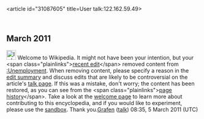 <article id="31087605" title=User talk:122.162.59.49>
	<talkpage id="31087605" title="User talk:122.162.59.49">

== March 2011 ==

[[Image:Information.svg|25px|alt=|link=]] Welcome to Wikipedia. It might not have been your intention, but your &lt;span class=&quot;plainlinks&quot;&gt;[http://en.wikipedia.org/wiki/Unemployment?diff=417223275 recent edit]&lt;/span&gt; removed content from [[:Unemployment]]. When removing content, please specify a reason in the [[Help:Edit summary|edit summary]] and discuss edits that are likely to be controversial on the article's [[Wikipedia:Talk page|talk page]]. If this was a mistake, don't worry; the content has been restored, as you can see from the &lt;span class=&quot;plainlinks&quot;&gt;[http://en.wikipedia.org/w/index.php?title=Unemployment&amp;action=history page history]&lt;/span&gt;. Take a look at the [[Wikipedia:Welcoming committee/Welcome to Wikipedia|welcome page]] to learn more about contributing to this encyclopedia, and if you would like to experiment, please use the [[Wikipedia:Sandbox|sandbox]].  Thank you.[[User:Grafen|Grafen]] ([[User talk:Grafen|talk]]) 08:35, 5 March 2011 (UTC)
	</talkpage>
</article>